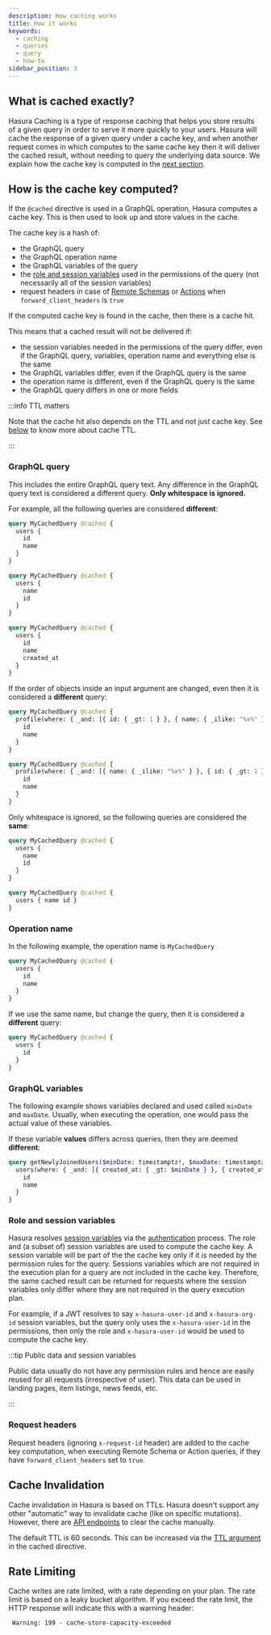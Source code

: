 ```yaml
---
description: How caching works
title: How it works
keywords:
  - caching
  - queries
  - query
  - how-to
sidebar_position: 3
---
```


## What is cached exactly?

Hasura Caching is a type of response caching that helps you store results of a given query in order to serve it more
quickly to your users. Hasura will cache the response of a given query under a cache key, and when another request
comes in which computes to the same cache key then it will deliver the cached result, without needing to query the
underlying data source. We explain how the cache key is computed in the [next section](#how-is-the-cache-key-computed).

## How is the cache key computed?

If the `@cached` directive is used in a GraphQL operation, Hasura computes a cache key. This is then used to look up and
store values in the cache.

The cache key is a hash of:

- the GraphQL query
- the GraphQL operation name
- the GraphQL variables of the query
- the [role and session variables](/auth/authorization/roles-variables.mdx) used in the permissions of the query (not
  necessarily all of the session variables)
- request headers in case of [Remote Schemas](/remote-schemas/overview.mdx) or [Actions](/actions/overview.mdx) when
  `forward_client_headers` is `true`

If the computed cache key is found in the cache, then there is a cache hit.

This means that a cached result will not be delivered if:

- the session variables needed in the permissions of the query differ, even if the GraphQL query, variables, operation
  name and everything else is the same
- the GraphQL variables differ, even if the GraphQL query is the same
- the operation name is different, even if the GraphQL query is the same
- the GraphQL query differs in one or more fields

:::info TTL matters

Note that the cache hit also depends on the TTL and not just cache key. See [below](#cache-invalidation) to know more
about cache TTL.

:::

### GraphQL query

This includes the entire GraphQL query text. Any difference in the GraphQL query text is considered a different query.
**Only whitespace is ignored.**

For example, all the following queries are considered **different**:

```graphql
query MyCachedQuery @cached {
  users {
    id
    name
  }
}
```

```graphql
query MyCachedQuery @cached {
  users {
    name
    id
  }
}
```

```graphql
query MyCachedQuery @cached {
  users {
    id
    name
    created_at
  }
}
```

If the order of objects inside an input argument are changed, even then it is considered a **different** query:

```graphql
query MyCachedQuery @cached {
  profile(where: { _and: [{ id: { _gt: 1 } }, { name: { _ilike: "%x%" } }] }) {
    id
    name
  }
}
```

```graphql
query MyCachedQuery @cached {
  profile(where: { _and: [{ name: { _ilike: "%x%" } }, { id: { _gt: 1 } }] }) {
    id
    name
  }
}
```

Only whitespace is ignored, so the following queries are considered the **same**:

```graphql
query MyCachedQuery @cached {
  users {
    name
    id
  }
}
```

```graphql
query MyCachedQuery @cached {
  users { name id }
}
```

### Operation name

In the following example, the operation name is `MyCachedQuery`

```graphql
query MyCachedQuery @cached {
  users {
    id
    name
  }
}
```

If we use the same name, but change the query, then it is considered a **different** query:

```graphql
query MyCachedQuery @cached {
  users {
    id
  }
}
```

### GraphQL variables

The following example shows variables declared and used called `minDate` and `maxDate`. Usually, when executing the
operation, one would pass the actual value of these variables.

If these variable **values** differs across queries, then they are deemed **different**:

```graphql
query getNewlyJoinedUsers($minDate: timestamptz!, $maxDate: timestamptz!) @cached {
  users(where: { _and: [{ created_at: { _gt: $minDate } }, { created_at: { _lt: $maxDate } }] }) {
    id
    name
  }
}
```

### Role and session variables

Hasura resolves [session variables](/auth/authorization/roles-variables.mdx) via the
[authentication](/auth/authentication/index.mdx) process. The role and (a subset of) session variables are used to
compute the cache key. A session variable will be part of the the cache key only if it is needed by the permission
rules for the query. Sessions variables which are not required in the execution plan for a query are not included in
the cache key. Therefore, the same cached result can be returned for requests where the session variables only
differ where they are not required in the query execution plan.

For example, if a JWT resolves to say `x-hasura-user-id` and `x-hasura-org-id` session variables, but the query only
uses the `x-hasura-user-id` in the permissions, then only the role and `x-hasura-user-id` would be used to compute the
cache key.


:::tip Public data and session variables

Public data usually do not have any permission rules and hence are easily reused for all requests (irrespective of user).
This data can be used in landing pages, item listings, news feeds, etc.

:::

### Request headers
Request headers (ignoring `x-request-id` header) are added to the cache key computation, when executing Remote Schema
or Action queries, if they have `forward_client_headers` set to `true`.

## Cache Invalidation

Cache invalidation in Hasura is based on TTLs. Hasura doesn't support any other "automatic" way to invalidate cache
(like on specific mutations). However, there are
[API endpoints](/docs/caching/caching-config.mdx#clearing-items-from-the-cache) to clear the cache manually.

The default TTL is 60 seconds. This can be increased via the
[TTL argument](/caching/caching-config.mdx/#controlling-cache-lifetime) in the cached directive.

## Rate Limiting

Cache writes are rate limited, with a rate depending on your plan. The rate limit is based on a leaky bucket algorithm.
If you exceed the rate limit, the HTTP response will indicate this with a warning header:

```http
 Warning: 199 - cache-store-capacity-exceeded
```
